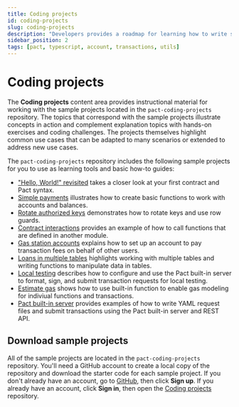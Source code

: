 ```yaml
---
title: Coding projects
id: coding-projects
slug: coding-projects
description: "Developers provides a roadmap for learning how to write smart contracts and frontend user interfaces for applications that run on the Kadena blockchain network."
sidebar_position: 2
tags: [pact, typescript, account, transactions, utils]
---
```


# Coding projects

The **Coding projects** content area provides instructional material for working with the sample projects located in the `pact-coding-projects` repository.
The topics that correspond with the sample projects illustrate concepts in action and complement explanation topics with hands-on exercises and coding challenges. 
The projects themselves highlight common use cases that can be adapted to many scenarios or extended to address new use cases.

The `pact-coding-projects` repository includes the following sample projects for you to use as learning tools and basic how-to guides:

- ["Hello, World!" revisited](/coding-projects/hello-world) takes a closer look at your first contract and Pact syntax.
- [Simple payments](/coding-projects/transfers) illustrates how to create basic functions to work with accounts and balances.
- [Rotate authorized keys](/coding-projects/rotate-auth) demonstrates how to rotate keys and use row guards.
- [Contract interactions](/coding-projects/contract-interactions) provides an example of how to call functions that are defined in another module.
- [Gas station accounts](/coding-projects/gas-station) explains how to set up an account to pay transaction fees on behalf of other users.
- [Loans in multiple tables](/coding-projects/loans) highlights working with multiple tables and writing functions to manipulate data in tables.
- [Local testing](/coding-projects/local-testing) describes how to configure and use the Pact built-in server to format, sign, and submit transaction requests for local testing.
- [Estimate gas](/coding-projects/estimate-gas) shows how to use built-in function to enable gas modeling for indiviual functions and transactions.
- [Pact built-in server](/coding-projects/pact-server-api) provides examples of how to write YAML request files and submit transactions using the Pact built-in server and REST API.

## Download sample projects

All of the sample projects are located in the `pact-coding-projects` repository.
You'll need a GitHub account to create a local copy of the repository and download the starter code for each sample project.
If you don't already have an account, go to [GitHub](https://github.com/), then click **Sign up**.
If you already have an account, click **Sign in**, then open the [Coding projects](https://github.com/kadena-docs/pact-coding-projects) repository.
